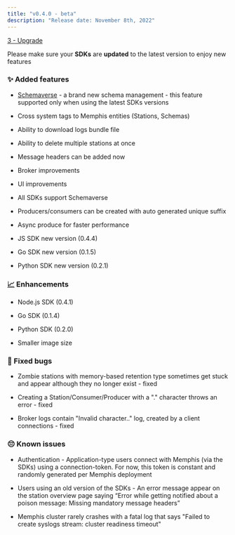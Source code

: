 ```yaml
---
title: "v0.4.0 - beta"
description: "Release date: November 8th, 2022"
---
```


[3 - Upgrade](/memphis/deployment/kubernetes/how-to-upgrade)

Please make sure your **SDKs** are **updated** to the latest version to enjoy new features

### ✨ Added features

* [Schemaverse](/memphis/memphis/schemaverse-schema-management) \- a brand new schema management - this feature supported only when using the latest SDKs versions

* Cross system tags to Memphis entities (Stations, Schemas)

* Ability to download logs bundle file

* Ability to delete multiple stations at once

* Message headers can be added now

* Broker improvements

* UI improvements

* All SDKs support Schemaverse

* Producers/consumers can be created with auto generated unique suffix

* Async produce for faster performance

* JS SDK new version (0.4.4)

* Go SDK new version (0.1.5)

* Python SDK new version (0.2.1)

### [📈](https://emojipedia.org/chart-increasing/) Enhancements

* Node.js SDK (0.4.1)

* Go SDK (0.1.4)

* Python SDK (0.2.0)

* Smaller image size

### 🐛 Fixed bugs

* Zombie stations with memory-based retention type sometimes get stuck and appear although they no longer exist - fixed

* Creating a Station/Consumer/Producer with a "." character throws an error - fixed

* Broker logs contain "Invalid character.." log, created by a client connections - fixed

### 😔 Known issues 

* Authentication - Application-type users connect with Memphis (via the SDKs) using a connection-token. For now, this token is constant and randomly generated per Memphis deployment

* Users using an old version of the SDKs - An error message appear on the station overview page saying “Error while getting notified about a poison message: Missing mandatory message headers”

* Memphis cluster rarely crashes with a fatal log that says "Failed to create syslogs stream: cluster readiness timeout"